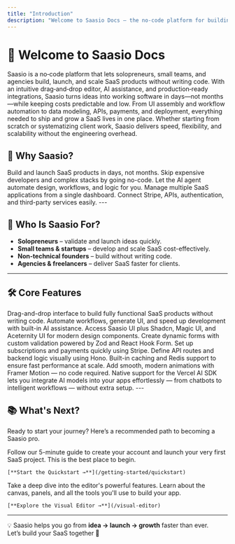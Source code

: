 ```yaml
---
title: "Introduction"
description: "Welcome to Saasio Docs – the no-code platform for building, launching, and scaling SaaS with AI-powered speed."
---
```


# 👋 Welcome to Saasio Docs

Saasio is a no‑code platform that lets solopreneurs, small teams, and agencies build, launch, and scale SaaS products without writing code. With an intuitive drag‑and‑drop editor, AI assistance, and production‑ready integrations, Saasio turns ideas into working software in days—not months—while keeping costs predictable and low. From UI assembly and workflow automation to data modeling, APIs, payments, and deployment, everything needed to ship and grow a SaaS lives in one place. Whether starting from scratch or systematizing client work, Saasio delivers speed, flexibility, and scalability without the engineering overhead.

## 🚀 Why Saasio?

<CardGroup cols={2}>
  <Card title="⚡ Faster time to market">
    Build and launch SaaS products in days, not months.
  </Card>

<Card title="💰 Lower costs">
  Skip expensive developers and complex stacks by going no-code.
</Card>

<Card title="🤖 AI-powered assistance">
  Let the AI agent automate design, workflows, and logic for you.
</Card>

<Card title="📈 Scalable architecture">
  Manage multiple SaaS applications from a single dashboard.
</Card>

</CardGroup>
  <Card title="🔌 Seamless integrations">
    Connect Stripe, APIs, authentication, and third-party services easily.
  </Card>
---

## 🎯 Who Is Saasio For?

- **Solopreneurs** – validate and launch ideas quickly.
- **Small teams & startups** – develop and scale SaaS cost-effectively.
- **Non-technical founders** – build without writing code.
- **Agencies & freelancers** – deliver SaaS faster for clients.

---

## 🛠 Core Features

<CardGroup cols={2}>
  <Card title="🎨 Visual Builder">
    Drag-and-drop interface to build fully functional SaaS products without writing code.
  </Card>

<Card title="🤖 AI Agent">
  Automate workflows, generate UI, and speed up development with built-in AI
  assistance.
</Card>

<Card title="🧩 Custom UI Components">
  Access Saasio UI plus Shadcn, Magic UI, and Aceternity UI for modern design
  components.
</Card>

<Card title="📋 Form Builder">
  Create dynamic forms with custom validation powered by Zod and React Hook
  Form.
</Card>

<Card title="💳 Payment Integration">
  Set up subscriptions and payments quickly using Stripe.
</Card>

<Card title="🖥 API & Backend Automation">
  Define API routes and backend logic visually using Hono.
</Card>

<Card title="⚡ Performance Optimization">
  Built-in caching and Redis support to ensure fast performance at scale.
</Card>

  <Card title="🎞 Advanced Animations">
    Add smooth, modern animations with Framer Motion — no code required.
  </Card>
</CardGroup>
<Card title="🧠 Native Vercel AI SDK">
 Native support for the Vercel AI SDK lets you integrate AI models into your apps effortlessly —
  from chatbots to intelligent workflows — without extra setup.
</Card>
---

## 📚 What's Next?

Ready to start your journey? Here’s a recommended path to becoming a Saasio pro.

<Steps>
  <Step title="1. Get Started with the Quickstart Guide">
    Follow our 5-minute guide to create your account and launch your very first SaaS project. This is the best place to begin.

    [**Start the Quickstart →**](/getting-started/quickstart)

  </Step>
  <Step title="2. Explore the Visual Editor">
    Take a deep dive into the editor's powerful features. Learn about the canvas, panels, and all the tools you'll use to build your app.
    
    [**Explore the Visual Editor →**](/visual-editor)
  </Step>
</Steps>

---

💡 Saasio helps you go from **idea → launch → growth** faster than ever.  
Let’s build your SaaS together 🚀
